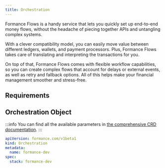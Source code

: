 ```yaml
---
title: Orchestration
---
```


<EE />
Formance Flows is a handy service that lets you quickly set up end-to-end money flows, without the headache of piecing together APIs and untangling complex systems.

With a clever compatibility model, you can easily move value between different ledgers, wallets, and payment processors. Plus, Formance Flows takes care of translating and interpreting the transactions for you.

On top of that, Formance Flows comes with flexible workflow capabilities, so you can create complex flows that account for delays or external events, as well as retry and fallback options. All of this helps make your financial management smoother and stress-free.


## Requirements

<PostgreSQL />
<Nats />
<Temporal />

## Orchestration Object

:::info
You can find all the available parameters in [the comprehensive CRD documentation](/next/operator/crd#gateway).
:::

```yaml
apiVersion: formance.com/v1beta1
kind: Orchestration
metadata:
  name: formance-dev
spec:
  stack: formance-dev
```
